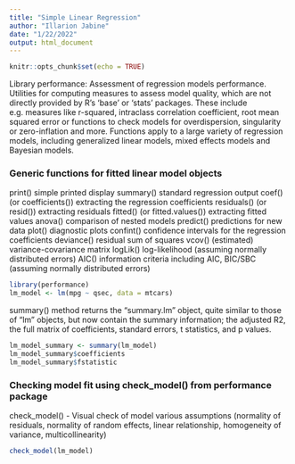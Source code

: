 ---
title: "Simple Linear Regression"
author: "Illarion Jabine"
date: "1/22/2022"
output: html_document
---

```{r setup, include=FALSE}
knitr::opts_chunk$set(echo = TRUE)
```
Library
performance: Assessment of regression models performance.
Utilities for computing measures to assess model quality,
    which are not directly provided by R's 'base' or 'stats' packages.
    These include e.g. measures like r-squared, intraclass correlation
    coefficient, root mean squared error or functions to
    check models for overdispersion, singularity or zero-inflation and
    more. Functions apply to a large variety of regression models,
    including generalized linear models, mixed effects models and Bayesian
    models.

### Generic functions for fitted linear model objects

print() simple printed display
summary() standard regression output
coef() (or coefficients()) extracting the regression coefficients
residuals() (or resid()) extracting residuals
fitted() (or fitted.values()) extracting fitted values
anova() comparison of nested models
predict() predictions for new data
plot() diagnostic plots
confint() confidence intervals for the regression coefficients
deviance() residual sum of squares
vcov() (estimated) variance-covariance matrix
logLik() log-likelihood (assuming normally distributed errors)
AIC() information criteria including AIC, BIC/SBC (assuming normally distributed errors)

```{r}
library(performance)
lm_model <- lm(mpg ~ qsec, data = mtcars)

```

summary() method returns the “summary.lm” object, quite similar to those of “lm” objects, but now contain the summary information; the adjusted R2, the full matrix of coefficients, standard errors, t statistics, and p values.
```{r}
lm_model_summary <- summary(lm_model)
lm_model_summary$coefficients
lm_model_summary$fstatistic
```

### Checking model fit using check_model() from performance package


check_model() - Visual check of model various assumptions (normality of residuals, normality of random effects, linear relationship, homogeneity of variance, multicollinearity)
```{r}
check_model(lm_model)
```

